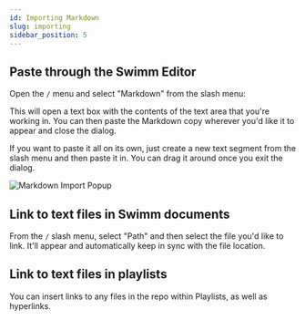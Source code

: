 ```yaml
---
id: Importing Markdown
slug: importing
sidebar_position: 5
---
```




## Paste through the Swimm Editor

Open the `/` menu and select "Markdown" from the slash menu:

This will open a text box with the contents of the text area that you're working 
in. You can then paste the Markdown copy wherever you'd like it to appear and
close the dialog. 

If you want to paste it all on its own, just create a new text segment from the
slash menu and then paste it in. You can drag it around once you exit the dialog.

![Markdown Import Popup](../../static/img/import2.png)

## Link to text files in Swimm documents

From the `/` slash menu, select "Path" and then select the file you'd like to link.
It'll appear and automatically keep
in sync with the file location. 

## Link to text files in playlists

You can insert links to any files in the repo within Playlists, as well as hyperlinks.
